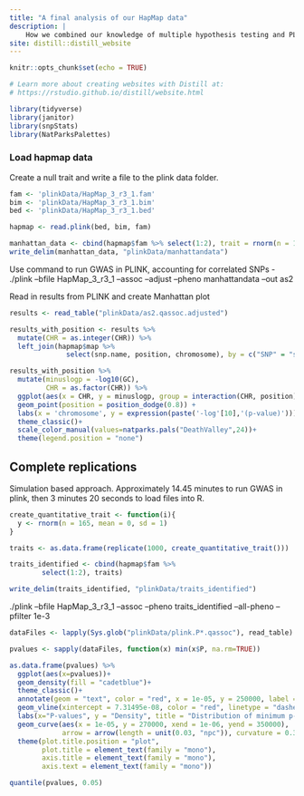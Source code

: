 ```yaml
---
title: "A final analysis of our HapMap data"
description: |
    How we combined our knowledge of multiple hypothesis testing and PLINK results to determine an appropriate significance threshold for our HapMap dataset
site: distill::distill_website
---
```


```r
knitr::opts_chunk$set(echo = TRUE)

# Learn more about creating websites with Distill at:
# https://rstudio.github.io/distill/website.html
```

```r
library(tidyverse)
library(janitor)
library(snpStats)
library(NatParksPalettes)
```

### Load hapmap data

Create a null trait and write a file to the plink data folder.

```r
fam <- 'plinkData/HapMap_3_r3_1.fam'
bim <- 'plinkData/HapMap_3_r3_1.bim'
bed <- 'plinkData/HapMap_3_r3_1.bed'

hapmap <- read.plink(bed, bim, fam)
```

```r
manhattan_data <- cbind(hapmap$fam %>% select(1:2), trait = rnorm(n = 165, mean = 0, sd = 1))
write_delim(manhattan_data, "plinkData/manhattandata")
```

Use command to run GWAS in PLINK, accounting for correlated SNPs
- ./plink --bfile HapMap_3_r3_1 --assoc --adjust --pheno manhattandata --out as2

Read in results from PLINK and create Manhattan plot

```r
results <- read_table("plinkData/as2.qassoc.adjusted")

results_with_position <- results %>%
  mutate(CHR = as.integer(CHR)) %>%
  left_join(hapmap$map %>%
              select(snp.name, position, chromosome), by = c("SNP" = "snp.name", "CHR" = "chromosome"))
```

```r
results_with_position %>%
  mutate(minuslogp = -log10(GC),
         CHR = as.factor(CHR)) %>%
  ggplot(aes(x = CHR, y = minuslogp, group = interaction(CHR, position), color = CHR)) + 
  geom_point(position = position_dodge(0.8)) + 
  labs(x = 'chromosome', y = expression(paste('-log'[10],'(p-value)')))+
  theme_classic()+
  scale_color_manual(values=natparks.pals("DeathValley",24))+
  theme(legend.position = "none")
```

## Complete replications

Simulation based approach. Approximately 14.45 minutes to run GWAS in plink, then 3 minutes 20 seconds to load files into R. 

```r
create_quantitative_trait <- function(i){
  y <- rnorm(n = 165, mean = 0, sd = 1) 
}

traits <- as.data.frame(replicate(1000, create_quantitative_trait()))

traits_identified <- cbind(hapmap$fam %>%
        select(1:2), traits)

write_delim(traits_identified, "plinkData/traits_identified")
```

./plink --bfile HapMap_3_r3_1 --assoc --pheno traits_identified --all-pheno --pfilter 1e-3

```r
dataFiles <- lapply(Sys.glob("plinkData/plink.P*.qassoc"), read_table)

pvalues <- sapply(dataFiles, function(x) min(x$P, na.rm=TRUE))

as.data.frame(pvalues) %>%
  ggplot(aes(x=pvalues))+
  geom_density(fill = "cadetblue")+
  theme_classic()+
  annotate(geom = "text", color = "red", x = 1e-05, y = 250000, label = "0.05 quantile:\n7.31495e-08", family = "mono", cex = 3)+
  geom_vline(xintercept = 7.31495e-08, color = "red", linetype = "dashed")+
  labs(x="P-values", y = "Density", title = "Distribution of minimum p-values for 1000 replications")+
  geom_curve(aes(x = 1e-05, y = 270000, xend = 1e-06, yend = 350000), 
             arrow = arrow(length = unit(0.03, "npc")), curvature = 0.3, color = "red")+
  theme(plot.title.position = "plot", 
        plot.title = element_text(family = "mono"), 
        axis.title = element_text(family = "mono"), 
        axis.text = element_text(family = "mono"))

quantile(pvalues, 0.05)
```

